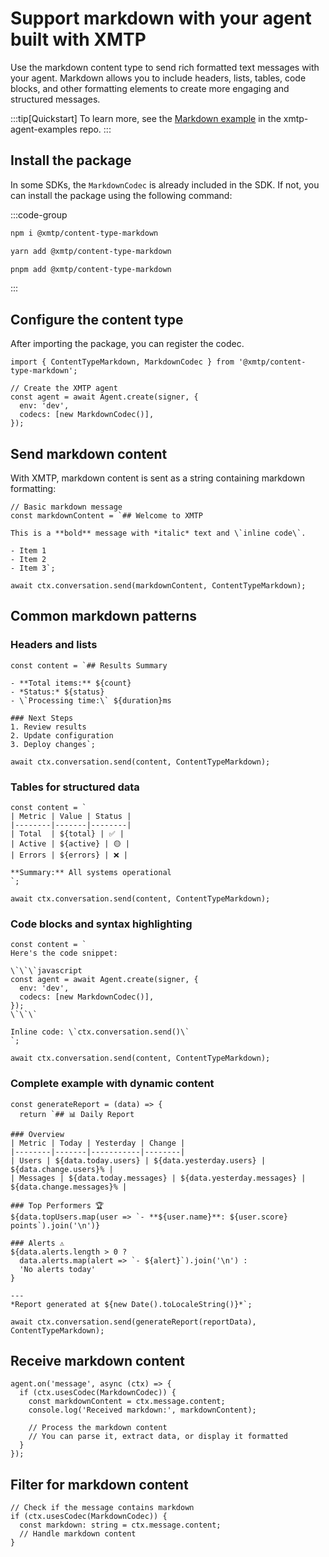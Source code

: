 # Support markdown with your agent built with XMTP

Use the markdown content type to send rich formatted text messages with your agent. Markdown allows you to include headers, lists, tables, code blocks, and other formatting elements to create more engaging and structured messages.

:::tip[Quickstart]
To learn more, see the [Markdown example](https://github.com/ephemeraHQ/xmtp-agent-examples/tree/main/examples/xmtp-markdown) in the xmtp-agent-examples repo.
:::

## Install the package

In some SDKs, the `MarkdownCodec` is already included in the SDK. If not, you can install the package using the following command:

:::code-group

```bash [npm]
npm i @xmtp/content-type-markdown
```

```bash [yarn]
yarn add @xmtp/content-type-markdown
```

```bash [pnpm]
pnpm add @xmtp/content-type-markdown
```

:::

## Configure the content type

After importing the package, you can register the codec.

```tsx [Node]
import { ContentTypeMarkdown, MarkdownCodec } from '@xmtp/content-type-markdown';

// Create the XMTP agent
const agent = await Agent.create(signer, {
  env: 'dev',
  codecs: [new MarkdownCodec()],
});
```

## Send markdown content

With XMTP, markdown content is sent as a string containing markdown formatting:

```tsx [Node]
// Basic markdown message
const markdownContent = `## Welcome to XMTP

This is a **bold** message with *italic* text and \`inline code\`.

- Item 1
- Item 2
- Item 3`;

await ctx.conversation.send(markdownContent, ContentTypeMarkdown);
```

## Common markdown patterns

### Headers and lists

```tsx [Node]
const content = `## Results Summary

- **Total items:** ${count}
- *Status:* ${status}
- \`Processing time:\` ${duration}ms

### Next Steps
1. Review results
2. Update configuration
3. Deploy changes`;

await ctx.conversation.send(content, ContentTypeMarkdown);
```

### Tables for structured data

```tsx [Node]
const content = `
| Metric | Value | Status |
|--------|-------|--------|
| Total  | ${total} | ✅ |
| Active | ${active} | 🟡 |
| Errors | ${errors} | ❌ |

**Summary:** All systems operational
`;

await ctx.conversation.send(content, ContentTypeMarkdown);
```

### Code blocks and syntax highlighting

```tsx [Node]
const content = `
Here's the code snippet:

\`\`\`javascript
const agent = await Agent.create(signer, {
  env: 'dev',
  codecs: [new MarkdownCodec()],
});
\`\`\`

Inline code: \`ctx.conversation.send()\`
`;

await ctx.conversation.send(content, ContentTypeMarkdown);
```

### Complete example with dynamic content

```tsx [Node]
const generateReport = (data) => {
  return `## 📊 Daily Report

### Overview
| Metric | Today | Yesterday | Change |
|--------|-------|-----------|--------|
| Users | ${data.today.users} | ${data.yesterday.users} | ${data.change.users}% |
| Messages | ${data.today.messages} | ${data.yesterday.messages} | ${data.change.messages}% |

### Top Performers 🏆
${data.topUsers.map(user => `- **${user.name}**: ${user.score} points`).join('\n')}

### Alerts ⚠️
${data.alerts.length > 0 ? 
  data.alerts.map(alert => `- ${alert}`).join('\n') : 
  'No alerts today'
}

---
*Report generated at ${new Date().toLocaleString()}*`;

await ctx.conversation.send(generateReport(reportData), ContentTypeMarkdown);
```

## Receive markdown content

```tsx [Node]
agent.on('message', async (ctx) => {
  if (ctx.usesCodec(MarkdownCodec)) {
    const markdownContent = ctx.message.content;
    console.log('Received markdown:', markdownContent);
    
    // Process the markdown content
    // You can parse it, extract data, or display it formatted
  }
});
```

## Filter for markdown content

```tsx [Node]
// Check if the message contains markdown
if (ctx.usesCodec(MarkdownCodec)) {
  const markdown: string = ctx.message.content;
  // Handle markdown content
}
```
